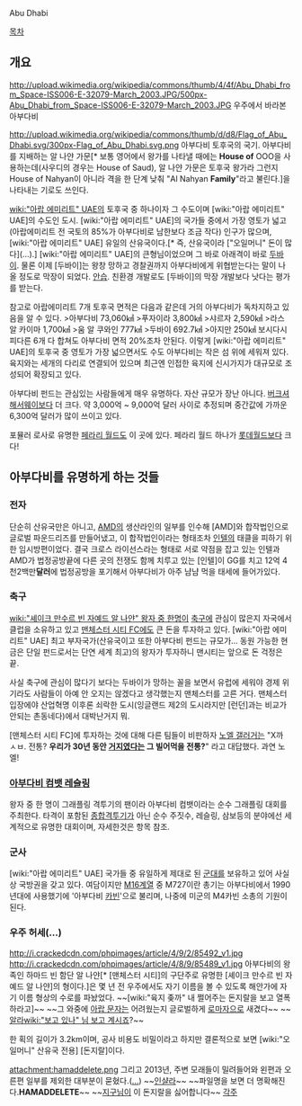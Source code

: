 Abu Dhabi

[[목차]]
== 개요 ==
http://upload.wikimedia.org/wikipedia/commons/thumb/4/4f/Abu_Dhabi_from_Space-ISS006-E-32079-March_2003.JPG/500px-Abu_Dhabi_from_Space-ISS006-E-32079-March_2003.JPG
우주에서 바라본 아부다비

http://upload.wikimedia.org/wikipedia/commons/thumb/d/d8/Flag_of_Abu_Dhabi.svg/300px-Flag_of_Abu_Dhabi.svg.png
아부다비 토후국의 국기. 아부다비를 지배하는 알 나얀 가문[* 보통 영어에서 왕가를 나타낼 때에는 '''House of''' OOO을 사용하는데(사우디의 경우는 House of Saud), 알 나얀 가문은 토후국 왕가라 그런지 House of Nahyan이 아니라 격을 한 단계 낮춰 "Al Nahyan '''Family'''"라고 불린다.]을 나타내는 기로도 쓰인다.

[[wiki:"아랍 에미리트" UAE]]의 토후국 중 하나이자 그 수도이며 [wiki:"아랍 에미리트" UAE]의 수도인 도시. [wiki:"아랍 에미리트" UAE]의 국가들 중에서 가장 영토가 넓고(아랍에미리트 전 국토의 85%가 아부다비로 남한보다 조금 작다) 인구가 많으며, [wiki:"아랍 에미리트" UAE] 유일의 산유국이다.[* 즉, 산유국이라 ["오일머니" 돈이 많다](...).] [wiki:"아랍 에미리트" UAE]의 큰형님이었으며 그 바로 아래격이 바로 [[두바이]]. 물론 이제 [두바이]는 왕창 망하고 경찰권까지 아부다비에게 위협받는다는 말이 나올 정도로 막장이 되었다. [[안습]]. 친환경 개발로도 [두바이]의 막장 개발보다 낫다는 평가를 받는다.

참고로 아랍에미리트 7개 토후국 면적은 다음과 같은데 거의 아부다비가 독차지하고 있음을 알 수 있다.
>아부다비  73,060㎢
>푸자이라 3,800㎢
>샤르자 2,590㎢
>라스 알 카이마 1,700㎦
>움 알 쿠와인 777㎦
>두바이 692.7㎢
>아지만 250㎢
보시다시피다른 6개 다 합쳐도 아부다비 면적 20%조차 안된다. 이렇게 [wiki:"아랍 에미리트" UAE]의 토후국 중 영토가 가장 넓으면서도 수도 아부다비는 작은 섬 위에 세워져 있다. 육지와는 세개의 다리로 연결되어 있으며  최근엔 인접한 육지에 신시가지가 대규모로 조성되어 확장되고 있다.

아부다비 펀드는 관심있는 사람들에게 매우 유명하다. 자산 규모가 장난 아니다. [[버크셔 해서웨이]]보다 더 크다. 약 3,000억 ~ 9,000억 달러 사이로 추정되며 중간값에 가까운 6,300억 달러가 많이 쓰이고 있다.

포뮬러 로사로 유명한 [[페라리 월드]]도 이 곳에 있다. 페라리 월드 하나가 [[롯데월드]]보다 크다!

== 아부다비를 유명하게 하는 것들 ==
=== 전자 ===
단순히 산유국만은 아니고, [[AMD]]의 생산라인의 일부를 인수해 [AMD]와 합작법인으로 글로벌 파운드리즈를 만들어냈고, 이 합작법인이라는 형태조차 [[인텔]]의 태클을 피하기 위한 임시방편이었다. 결국 크로스 라이선스라는 형태로 서로 약점을 잡고 있는 인텔과 AMD가 법정공방끝에 다른 곳의 전쟁도 함께 치루고 있는 [인텔]이 GG를 치고 12억 4천2백만'''달러'''에 법정공방을 포기해서 아부다비가 아주 냠냠 먹을 태세에 들어가있다.

=== 축구 ===
[[wiki:"셰이크 만수르 빈 자예드 알 나얀" 왕자 중 한명]]이 [[축구]]에 관심이 많은지 자국에서 클럽을 소유하고 있고 [[맨체스터 시티 FC]]에도 큰 돈을 투자하고 있다. [wiki:"아랍 에미리트" UAE] 최고 부자국가(산유국이고 또한 아부다비 펀드는 규모가... 동원 가능한 현금은 단일 펀드로서는 단연 세계 최고)의 왕자가 투자하니 맨시티는 앞으로 돈 걱정은 끝.

사실 축구에 관심이 많다기 보다는 두바이가 망하는 꼴을 보면서 유럽에 세워야 경제 위기라도 사람들이 아예 안 오지는 않겠다고 생각했는지 맨체스터를 고른 거다. 맨체스터 입장에야 산업혁명 이후론 쇠락한 도시(잉글랜드 제2의 도시라지만 [런던]과는 비교가 안되는 촌동네다)에서 대박난거지 뭐. 

[맨체스터 시티 FC]에 투자하는 것에 대해 다른 팀들이 비판하자 [[노엘 갤러거]]는 "X까 ㅅㅂ. 전통? '''우리가 30년 동안 [[거지]]였다는 그 빌어먹을 전통?'''" 라고 대답했다. 과연 노엘!

=== [[아부다비 컴뱃 레슬링]] ===
왕자 중 한 명이 그래플링 격투기의 팬이라 아부다비 컴뱃이라는 순수 그래플링 대회를 주최한다. 타격이 포함된 [[종합격투기]]가 아닌 순수 주짓수, 레슬링, 삼보등의 분야에선 세계적으로 유명한 대회이며, 자세한것은 항목 참조.

=== 군사 ===
[wiki:"아랍 에미리트" UAE] 국가들 중 유일하게 제대로 된 [[군대]]를 보유하고 있어 사실상 국방권을 갖고 있다. 여담이지만 [[M16]]계열 중 M727이란 총기는 아부다비에서 1990년대에 사용했기에 '아부다비 [[카빈]]'으로 불리며, 나중에 미군의 M4카빈 소총의 기원이 된다. 

=== 우주 허세(...) ===
http://i.crackedcdn.com/phpimages/article/4/9/2/85492_v1.jpg
http://i.crackedcdn.com/phpimages/article/4/8/9/85489_v1.jpg
아부다비의 왕족인 하마드 빈 함단 알 나얀[* [맨체스터 시티]의 구단주로 유명한 [셰이크 만수르 빈 자예드 알 나얀]의 형이다.]은 몇 년 전 우주에서도 자기 이름을 볼 수 있도록 해안가에 자기 이름 형상의 수로를 파놨었다. ~~[wiki:"육지 좆까" 내 쩔어주는 돈지랄을 보고 열폭하라고]~~ ~~그 와중에 [[아랍 문자]]는 어려웠는지 글로벌하게 [[로마자]]으로 새겼다~~ ~~[[알라]][[wiki:"보고 있나" 님 보고 계시죠]]?~~

한 획의 길이가 3.2km이며, 공사 비용도 비밀이라고 하지만 결론적으로 보면 [wiki:"오일머니" 산유국 전용] [돈지랄]이다.

attachment:hamaddelete.png
그리고 2013년, 주변 모래들이 밀려들어와 왼편과 오른편 일부를 제외한 대부분이 묻혔다.([[...]]) ~~[[인샬라]]~~ ~~파일명을 보면 더 명확해진다.'''HAMADDELETE'''~~ ~~[[지구]]님이 이 돈지랄을 싫어합니다~~
[[각주]]
